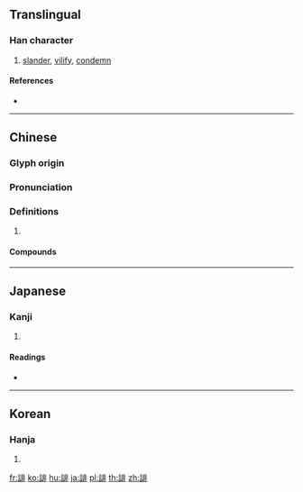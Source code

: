 {{character info/new}}
{{also|诽}}
==Translingual==

===Han character===
{{Han char|rn=149|rad=言|as=08|sn=15|four=01611|canj=YRLMY}}

# [[slander]], [[vilify]], [[condemn]]

====References====
* {{Han ref|kx=1165.270|dkj=35601|dj=1631.110|hdz=63985.030|uh=8AB9|ud=35513|bh=BDDA|bd=48602}}

----

==Chinese==
{{zh-forms|s=诽}}

===Glyph origin===
{{Han etym}}

===Pronunciation===
{{zh-pron
|m=fěi
|c=fei2
|mc=y
|oc=y
|cat=
}}

===Definitions===
{{zh-hanzi}}

# {{rfdef|zh}}

====Compounds====
{{zh-der|口頭誹謗|腹誹|腹誹心謗|誹言|誹語|誹誹|誹謗|誹謗之木|誹謗罪}}

----

==Japanese==

===Kanji===
{{ja-kanji|grade=|rs=言08}}

# {{defn|lang=ja|sort=言08}}

====Readings====
* {{ja-readings|on=[[ひ]] (hi)|kun=[[そしる]] (soshiru), [[そしり]] (soshiri)|nanori=}}

----

==Korean==

===Hanja===
{{ko-hanja|hangeul=비|eumhun=|rv=bi|mr=pi|y=pi}}

# {{defn|lang=ko|sort=言08}}

[[fr:誹]]
[[ko:誹]]
[[hu:誹]]
[[ja:誹]]
[[pl:誹]]
[[th:誹]]
[[zh:誹]]